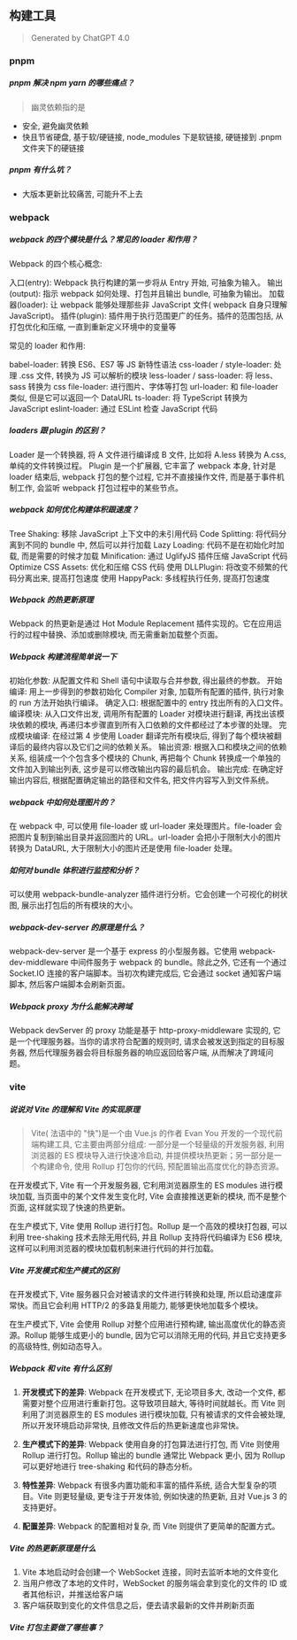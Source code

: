 ## 构建工具

> Generated by ChatGPT 4.0

### pnpm

##### pnpm 解决 npm yarn 的哪些痛点？

> 幽灵依赖指的是

- 安全, 避免幽灵依赖
- 快且节省硬盘, 基于软/硬链接, node_modules 下是软链接, 硬链接到 .pnpm 文件夹下的硬链接

##### pnpm 有什么坑？  

- 大版本更新比较痛苦, 可能升不上去

### webpack

##### webpack 的四个模块是什么？常见的 loader 和作用？

Webpack 的四个核心概念:

入口(entry): Webpack 执行构建的第一步将从 Entry 开始, 可抽象为输入。
输出(output): 指示 webpack 如何处理、打包并且输出 bundle, 可抽象为输出。
加载器(loader): 让 webpack 能够处理那些非 JavaScript 文件( webpack 自身只理解 JavaScript)。
插件(plugin): 插件用于执行范围更广的任务。插件的范围包括, 从打包优化和压缩, 一直到重新定义环境中的变量等

常见的 loader 和作用:

babel-loader: 转换 ES6、ES7 等 JS 新特性语法
css-loader / style-loader: 处理 .css 文件, 转换为 JS 可以解析的模块
less-loader / sass-loader: 将 less、sass 转换为 css
file-loader: 进行图片、字体等打包
url-loader: 和 file-loader 类似, 但是它可以返回一个 DataURL
ts-loader: 将 TypeScript 转换为 JavaScript
eslint-loader: 通过 ESLint 检查 JavaScript 代码

##### loaders 跟 plugin 的区别？

Loader 是一个转换器, 将 A 文件进行编译成 B 文件, 比如将 A.less 转换为 A.css, 单纯的文件转换过程。
Plugin 是一个扩展器, 它丰富了 webpack 本身, 针对是 loader 结束后, webpack 打包的整个过程, 它并不直接操作文件, 而是基于事件机制工作, 会监听 webpack 打包过程中的某些节点。

##### webpack 如何优化构建体积跟速度？

Tree Shaking: 移除 JavaScript 上下文中的未引用代码
Code Splitting: 将代码分离到不同的 bundle 中, 然后可以并行加载
Lazy Loading: 代码不是在初始化时加载, 而是需要的时候才加载
Minification: 通过 UglifyJS 插件压缩 JavaScript 代码
Optimize CSS Assets: 优化和压缩 CSS 代码
使用 DLLPlugin: 将改变不频繁的代码分离出来, 提高打包速度
使用 HappyPack: 多线程执行任务, 提高打包速度

##### Webpack 的热更新原理

Webpack 的热更新是通过 Hot Module Replacement 插件实现的。它在应用运行的过程中替换、添加或删除模块, 而无需重新加载整个页面。

##### Webpack 构建流程简单说一下

初始化参数: 从配置文件和 Shell 语句中读取与合并参数, 得出最终的参数。
开始编译: 用上一步得到的参数初始化 Compiler 对象, 加载所有配置的插件, 执行对象的 run 方法开始执行编译。
确定入口: 根据配置中的 entry 找出所有的入口文件。
编译模块: 从入口文件出发, 调用所有配置的 Loader 对模块进行翻译, 再找出该模块依赖的模块, 再递归本步骤直到所有入口依赖的文件都经过了本步骤的处理。
完成模块编译: 在经过第 4 步使用 Loader 翻译完所有模块后, 得到了每个模块被翻译后的最终内容以及它们之间的依赖关系。
输出资源: 根据入口和模块之间的依赖关系, 组装成一个个包含多个模块的 Chunk, 再把每个 Chunk 转换成一个单独的文件加入到输出列表, 这步是可以修改输出内容的最后机会。
输出完成: 在确定好输出内容后, 根据配置确定输出的路径和文件名, 把文件内容写入到文件系统。

##### webpack 中如何处理图片的？

在 webpack 中, 可以使用 file-loader 或 url-loader 来处理图片。file-loader 会把图片复制到输出目录并返回图片的 URL。url-loader 会把小于限制大小的图片转换为 DataURL, 大于限制大小的图片还是使用 file-loader 处理。

##### 如何对 bundle 体积进行监控和分析？

可以使用 webpack-bundle-analyzer 插件进行分析。它会创建一个可视化的树状图, 展示出打包后的所有模块的大小。

##### webpack-dev-server 的原理是什么？

webpack-dev-server 是一个基于 express 的小型服务器。它使用 webpack-dev-middleware 中间件服务于 webpack 的 bundle。除此之外, 它还有一个通过 Socket.IO 连接的客户端脚本。当初次构建完成后, 它会通过 socket 通知客户端脚本, 然后客户端脚本会刷新页面。

##### Webpack proxy 为什么能解决跨域

Webpack devServer 的 proxy 功能是基于 http-proxy-middleware 实现的, 它是一个代理服务器。当你的请求符合配置的规则时, 请求会被发送到指定的目标服务器, 然后代理服务器会将目标服务器的响应返回给客户端, 从而解决了跨域问题。

### vite

##### 说说对 Vite 的理解和 Vite 的实现原理

> Vite( 法语中的 "快")是一个由 Vue.js 的作者 Evan You 开发的一个现代前端构建工具, 它主要由两部分组成: 一部分是一个轻量级的开发服务器, 利用浏览器的 ES 模块导入进行快速冷启动, 并提供模块热更新；另一部分是一个构建命令, 使用 Rollup 打包你的代码, 预配置输出高度优化的静态资源。

在开发模式下, Vite 有一个开发服务器, 它利用浏览器原生的 ES modules 进行模块加载, 当页面中的某个文件发生变化时, Vite 会直接推送更新的模块, 而不是整个页面, 这样就实现了快速的热更新。

在生产模式下, Vite 使用 Rollup 进行打包。Rollup 是一个高效的模块打包器, 可以利用 tree-shaking 技术去除无用代码, 并且 Rollup 支持将代码编译为 ES6 模块, 这样可以利用浏览器的模块加载机制来进行代码的并行加载。

##### Vite 开发模式和生产模式的区别

在开发模式下, Vite 服务器只会对被请求的文件进行转换和处理, 所以启动速度非常快。而且它会利用 HTTP/2 的多路复用能力, 能够更快地加载多个模块。

在生产模式下, Vite 会使用 Rollup 对整个应用进行预构建, 输出高度优化的静态资源。Rollup 能够生成更小的 bundle, 因为它可以消除无用的代码, 并且它支持更多的高级特性, 例如动态导入。

##### Webpack 和 vite 有什么区别

1. **开发模式下的差异**: Webpack 在开发模式下, 无论项目多大, 改动一个文件, 都需要对整个应用进行重新打包。这导致项目越大, 等待时间就越长。而 Vite 则利用了浏览器原生的 ES modules 进行模块加载, 只有被请求的文件会被处理, 所以开发环境启动非常快, 且修改文件后的热更新速度也非常快。

2. **生产模式下的差异**: Webpack 使用自身的打包算法进行打包, 而 Vite 则使用 Rollup 进行打包。Rollup 输出的 bundle 通常比 Webpack 更小, 因为 Rollup 可以更好地进行 tree-shaking 和代码的静态分析。

3. **特性差异**: Webpack 有很多内置功能和丰富的插件系统, 适合大型复杂的项目。Vite 则更轻量级, 更专注于开发体验, 例如快速的热更新, 且对 Vue.js 3 的支持更好。

4. **配置差异**: Webpack 的配置相对复杂, 而 Vite 则提供了更简单的配置方式。

##### Vite 的热更新原理是什么

1. Vite 本地启动时会创建一个 WebSocket 连接，同时去监听本地的文件变化
1. 当用户修改了本地的文件时，WebSocket 的服务端会拿到变化的文件的 ID 或者其他标识，并推送给客户端
1. 客户端获取到变化的文件信息之后，便去请求最新的文件并刷新页面

##### Vite 打包主要做了哪些事？
